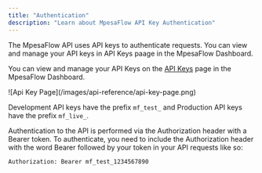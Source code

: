 ```yaml
---
title: "Authentication"
description: "Learn about MpesaFlow API Key Authentication"
---
```


The MpesaFlow API uses API keys to authenticate requests. You can view and manage your API keys in API Keys paage in the MpesaFlow Dashboard.

You can view and manage your API Keys on the [API Keys](https://app.mpesaflow.com/api-keys) page in the MpesaFlow Dashboard.

<Frame>
  ![Api Key Page](/images/api-reference/api-key-page.png)
</Frame>

Development API keys have the prefix `mf_test_` and Production API keys have the prefix `mf_live_`.

Authentication to the API is performed via the Authorization header with a Bearer token. To authenticate, you need to include the Authorization header with the word Bearer followed by your token in your API requests like so:

```terminal
Authorization: Bearer mf_test_1234567890
```